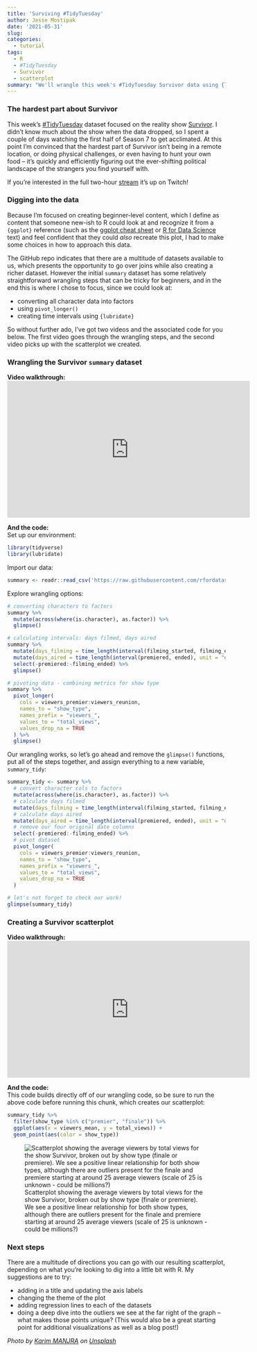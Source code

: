 ```yaml
---
title: 'Surviving #TidyTuesday'
author: Jesse Mostipak
date: '2021-05-31'
slug: 
categories: 
  - tutorial
tags: 
  - R
  - #TidyTuesday
  - Survivor
  - scatterplot
summary: "We'll wrangle this week's #TidyTuesday Survivor data using {lubridate}, mutate(), and pivot_longer(), and then create our beginner-level scatterplot."
---
```

### The hardest part about Survivor
This week's [#TidyTuesday](https://github.com/rfordatascience/tidytuesday) dataset focused on the reality show [Survivor](https://en.wikipedia.org/wiki/Survivor_(American_TV_series)). 
I didn't know much about the show when the data dropped, so I spent a couple of days watching the first half of Season 7 to get acclimated. 
At this point I'm convinced that the hardest part of Survivor isn't being in a remote location, or doing physical challenges, or even having to hunt your own food -- it's quickly and efficiently figuring out the ever-shifting political landscape of the strangers you find yourself with. 

If you're interested in the full two-hour [stream](https://www.twitch.tv/videos/1041901196) it's up on Twitch!

### Digging into the data
Because I'm focused on creating beginner-level content, which I define as content that someone new-ish to R could look at and recognize it from a `{ggplot}` reference (such as the [ggplot cheat sheet](https://www.rstudio.com/resources/cheatsheets/) or [R for Data Science](https://r4ds.had.co.nz/) text) and feel confident that they could _also_ recreate this plot, I had to make some choices in how to approach this data.  

The GitHub repo indicates that there are a multitude of datasets available to us, which presents the opportunity to go over joins while also creating a richer dataset. 
However the initial `summary` dataset has some relatively straightforward wrangling steps that can be tricky for beginners, and in the end this is where I chose to focus, since we could look at:

* converting all character data into factors
* using `pivot_longer()` 
* creating time intervals using `{lubridate}`

So without further ado, I've got two videos and the associated code for you below. 
The first video goes through the wrangling steps, and the second video picks up with the scatterplot we created.  

### Wrangling the Survivor `summary` dataset
**Video walkthrough:**  
<iframe width="560" height="315" src="https://www.youtube.com/embed/OEweA4yVAuI" title="YouTube video player" frameborder="0" allow="accelerometer; autoplay; clipboard-write; encrypted-media; gyroscope; picture-in-picture" allowfullscreen></iframe>

**And the code:**  
Set up our environment:
```r
library(tidyverse)
library(lubridate)
```

Import our data:
```r
summary <- readr::read_csv('https://raw.githubusercontent.com/rfordatascience/tidytuesday/master/data/2021/2021-06-01/summary.csv')
```

Explore wrangling options:
```r
# converting characters to factors
summary %>% 
  mutate(across(where(is.character), as.factor)) %>% 
  glimpse()

# calculating intervals: days filmed, days aired
summary %>% 
  mutate(days_filming = time_length(interval(filming_started, filming_ended), unit = "day")) %>% 
  mutate(days_aired = time_length(interval(premiered, ended), unit = "day")) %>% 
  select(-premiered:-filming_ended) %>% 
  glimpse()

# pivoting data - combining metrics for show type
summary %>% 
  pivot_longer(
    cols = viewers_premier:viewers_reunion,
    names_to = "show_type",
    names_prefix = "viewers_",
    values_to = "total_views",
    values_drop_na = TRUE
  ) %>% 
  glimpse()
```

Our wrangling works, so let's go ahead and remove the `glimpse()` functions, put all of the steps together, and assign everything to a new variable, `summary_tidy`:
```r
summary_tidy <- summary %>% 
  # convert character cols to factors
  mutate(across(where(is.character), as.factor)) %>% 
  # calculate days filmed
  mutate(days_filming = time_length(interval(filming_started, filming_ended), unit = "day")) %>% 
  # calculate days aired
  mutate(days_aired = time_length(interval(premiered, ended), unit = "day")) %>% 
  # remove our four original date columns
  select(-premiered:-filming_ended) %>% 
  # pivot dataset
  pivot_longer(
    cols = viewers_premier:viewers_reunion,
    names_to = "show_type",
    names_prefix = "viewers_",
    values_to = "total_views",
    values_drop_na = TRUE
  ) 

# let's not forget to check our work!
glimpse(summary_tidy)
```


### Creating a Survivor scatterplot
**Video walkthrough:**  
<iframe width="560" height="315" src="https://www.youtube.com/embed/alUhgBXcRHo" title="YouTube video player" frameborder="0" allow="accelerometer; autoplay; clipboard-write; encrypted-media; gyroscope; picture-in-picture" allowfullscreen></iframe>

**And the code:**  
This code builds directly off of our wrangling code, so be sure to run the above code before running this chunk, which creates our scatterplot:
```r
summary_tidy %>% 
  filter(show_type %in% c("premier", "finale")) %>% 
  ggplot(aes(x = viewers_mean, y = total_views)) +
  geom_point(aes(color = show_type))
```

![Scatterplot showing the average viewers by total views for the show Survivor, broken out by show type (finale or premiere). We see a positive linear relationship for both show types, although there are outliers present for the finale and premiere starting at around 25 average viewers (scale of 25 is unknown - could be millions?)](images/survivor_scatterplot.png)

### Next steps
There are a multitude of directions you can go with our resulting scatterplot, depending on what you're looking to dig into a little bit with R. 
My suggestions are to try:  

* adding in a title and updating the axis labels
* changing the theme of the plot
* adding regression lines to each of the datasets
* doing a deep dive into the outliers we see at the far right of the graph -- what makes those points unique? (This would also be a great starting point for additional visualizations as well as a blog post!)

_Photo by <a href="https://unsplash.com/@karim_manjra?utm_source=unsplash&utm_medium=referral&utm_content=creditCopyText">Karim MANJRA</a> on <a href="https://unsplash.com/s/photos/survivor?utm_source=unsplash&utm_medium=referral&utm_content=creditCopyText">Unsplash</a>_
  
